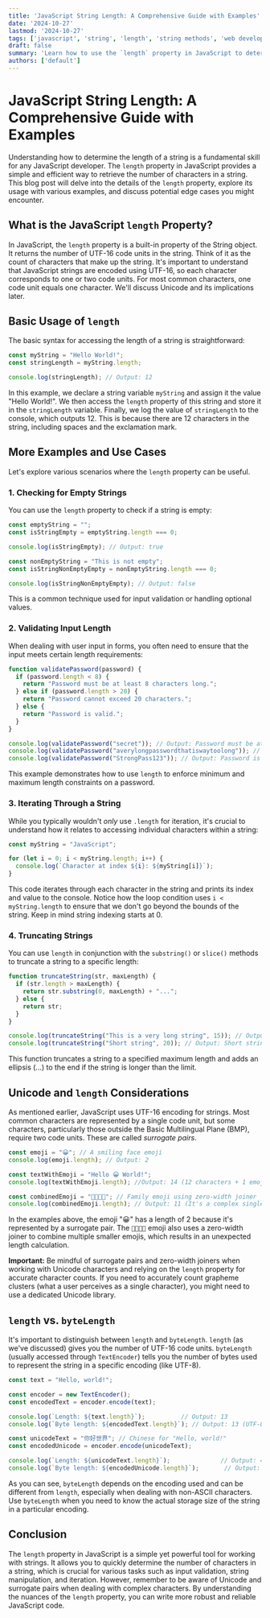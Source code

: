 ```yaml
---
title: 'JavaScript String Length: A Comprehensive Guide with Examples'
date: '2024-10-27'
lastmod: '2024-10-27'
tags: ['javascript', 'string', 'length', 'string methods', 'web development', 'front-end development']
draft: false
summary: 'Learn how to use the `length` property in JavaScript to determine the number of characters in a string. This comprehensive guide covers basic usage, edge cases, and practical examples for developers.'
authors: ['default']
---
```


# JavaScript String Length: A Comprehensive Guide with Examples

Understanding how to determine the length of a string is a fundamental skill for any JavaScript developer. The `length` property in JavaScript provides a simple and efficient way to retrieve the number of characters in a string. This blog post will delve into the details of the `length` property, explore its usage with various examples, and discuss potential edge cases you might encounter.

## What is the JavaScript `length` Property?

In JavaScript, the `length` property is a built-in property of the String object. It returns the number of UTF-16 code units in the string.  Think of it as the count of characters that make up the string.  It's important to understand that JavaScript strings are encoded using UTF-16, so each character corresponds to one or two code units. For most common characters, one code unit equals one character.  We'll discuss Unicode and its implications later.

## Basic Usage of `length`

The basic syntax for accessing the length of a string is straightforward:

```javascript
const myString = "Hello World!";
const stringLength = myString.length;

console.log(stringLength); // Output: 12
```

In this example, we declare a string variable `myString` and assign it the value "Hello World!".  We then access the `length` property of this string and store it in the `stringLength` variable. Finally, we log the value of `stringLength` to the console, which outputs 12. This is because there are 12 characters in the string, including spaces and the exclamation mark.

## More Examples and Use Cases

Let's explore various scenarios where the `length` property can be useful.

### 1. Checking for Empty Strings

You can use the `length` property to check if a string is empty:

```javascript
const emptyString = "";
const isStringEmpty = emptyString.length === 0;

console.log(isStringEmpty); // Output: true

const nonEmptyString = "This is not empty";
const isStringNonEmptyEmpty = nonEmptyString.length === 0;

console.log(isStringNonEmptyEmpty); // Output: false
```

This is a common technique used for input validation or handling optional values.

### 2. Validating Input Length

When dealing with user input in forms, you often need to ensure that the input meets certain length requirements:

```javascript
function validatePassword(password) {
  if (password.length < 8) {
    return "Password must be at least 8 characters long.";
  } else if (password.length > 20) {
    return "Password cannot exceed 20 characters.";
  } else {
    return "Password is valid.";
  }
}

console.log(validatePassword("secret")); // Output: Password must be at least 8 characters long.
console.log(validatePassword("averylongpasswordthatiswaytoolong")); // Output: Password cannot exceed 20 characters.
console.log(validatePassword("StrongPass123")); // Output: Password is valid.
```

This example demonstrates how to use `length` to enforce minimum and maximum length constraints on a password.

### 3. Iterating Through a String

While you typically wouldn't *only* use `.length` for iteration, it's crucial to understand how it relates to accessing individual characters within a string:

```javascript
const myString = "JavaScript";

for (let i = 0; i < myString.length; i++) {
  console.log(`Character at index ${i}: ${myString[i]}`);
}
```

This code iterates through each character in the string and prints its index and value to the console.  Notice how the loop condition uses `i < myString.length` to ensure that we don't go beyond the bounds of the string.  Keep in mind string indexing starts at 0.

### 4. Truncating Strings

You can use `length` in conjunction with the `substring()` or `slice()` methods to truncate a string to a specific length:

```javascript
function truncateString(str, maxLength) {
  if (str.length > maxLength) {
    return str.substring(0, maxLength) + "...";
  } else {
    return str;
  }
}

console.log(truncateString("This is a very long string", 15)); // Output: This is a very...
console.log(truncateString("Short string", 20)); // Output: Short string
```

This function truncates a string to a specified maximum length and adds an ellipsis (...) to the end if the string is longer than the limit.

## Unicode and `length` Considerations

As mentioned earlier, JavaScript uses UTF-16 encoding for strings. Most common characters are represented by a single code unit, but some characters, particularly those outside the Basic Multilingual Plane (BMP), require two code units. These are called *surrogate pairs*.

```javascript
const emoji = "😀"; // A smiling face emoji
console.log(emoji.length); // Output: 2

const textWithEmoji = "Hello 😀 World!";
console.log(textWithEmoji.length); //Output: 14 (12 characters + 1 emoji * 2 code units)

const combinedEmoji = "👨‍👩‍👧‍👦"; // Family emoji using zero-width joiner
console.log(combinedEmoji.length); // Output: 11 (It's a complex single emoji!)
```

In the examples above, the emoji "😀" has a length of 2 because it's represented by a surrogate pair.  The `👨‍👩‍👧‍👦` emoji also uses a zero-width joiner to combine multiple smaller emojis, which results in an unexpected length calculation.

**Important:** Be mindful of surrogate pairs and zero-width joiners when working with Unicode characters and relying on the `length` property for accurate character counts. If you need to accurately count grapheme clusters (what a user perceives as a single character), you might need to use a dedicated Unicode library.

## `length` vs. `byteLength`

It's important to distinguish between `length` and `byteLength`. `length` (as we've discussed) gives you the number of UTF-16 code units.  `byteLength` (usually accessed through `TextEncoder`) tells you the number of bytes used to represent the string in a specific encoding (like UTF-8).

```javascript
const text = "Hello, world!";

const encoder = new TextEncoder();
const encodedText = encoder.encode(text);

console.log(`Length: ${text.length}`);          // Output: 13
console.log(`Byte length: ${encodedText.length}`); // Output: 13 (UTF-8 uses 1 byte per ASCII character)

const unicodeText = "你好世界"; // Chinese for "Hello, world!"
const encodedUnicode = encoder.encode(unicodeText);

console.log(`Length: ${unicodeText.length}`);              // Output: 4
console.log(`Byte length: ${encodedUnicode.length}`);       // Output: 12 (UTF-8 uses 3 bytes per Chinese character)
```

As you can see, `byteLength` depends on the encoding used and can be different from `length`, especially when dealing with non-ASCII characters. Use `byteLength` when you need to know the actual storage size of the string in a particular encoding.

## Conclusion

The `length` property in JavaScript is a simple yet powerful tool for working with strings. It allows you to quickly determine the number of characters in a string, which is crucial for various tasks such as input validation, string manipulation, and iteration.  However, remember to be aware of Unicode and surrogate pairs when dealing with complex characters.  By understanding the nuances of the `length` property, you can write more robust and reliable JavaScript code.